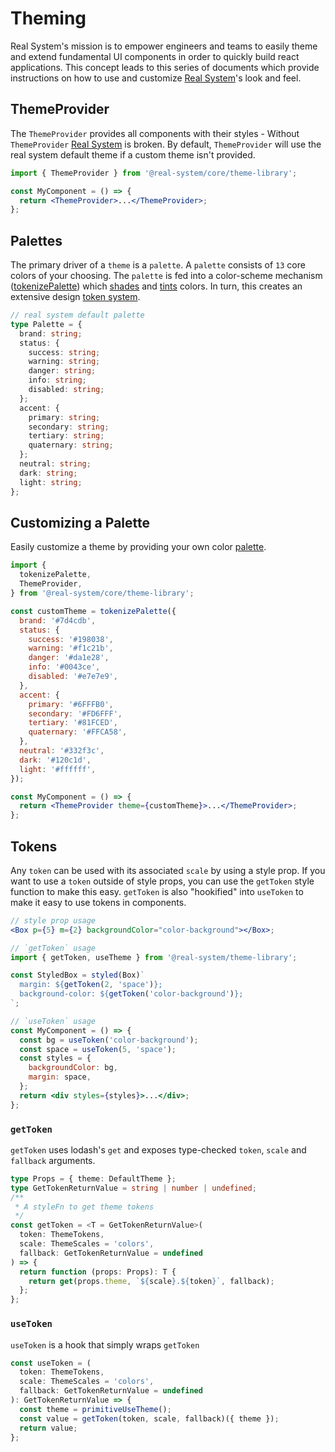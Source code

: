 

<Meta title="Real System/Theming/Overview" parameters={makeMdxParameters()} />

# Theming

Real System's mission is to empower engineers and teams to easily theme and extend fundamental UI components in order to quickly build react applications.
This concept leads to this series of documents which provide instructions on how to use and customize [Real System](https://github.com/bigwoof91/real-system)'s look and feel.

## ThemeProvider

The `ThemeProvider` provides all components with their styles - Without `ThemeProvider` [Real System](https://github.com/bigwoof91/real-system) is broken.
By default, `ThemeProvider` will use the real system default theme if a custom theme isn't provided.

```jsx
import { ThemeProvider } from '@real-system/core/theme-library';

const MyComponent = () => {
  return <ThemeProvider>...</ThemeProvider>;
};
```

## Palettes

The primary driver of a `theme` is a `palette`. A `palette` consists of `13` core colors of your choosing.
The `palette` is fed into a color-scheme mechanism ([tokenizePalette](#customizing-a-palette)) which [shades](https://polished.js.org/docs/#shade) and [tints](https://polished.js.org/docs/#tint) colors. In turn, this creates an extensive
design [token system](/docs/real-system-theming-token-system--page).

```typescript
// real system default palette
type Palette = {
  brand: string;
  status: {
    success: string;
    warning: string;
    danger: string;
    info: string;
    disabled: string;
  };
  accent: {
    primary: string;
    secondary: string;
    tertiary: string;
    quaternary: string;
  };
  neutral: string;
  dark: string;
  light: string;
};
```

## Customizing a Palette

Easily customize a theme by providing your own color [palette](#palette).

```jsx
import {
  tokenizePalette,
  ThemeProvider,
} from '@real-system/core/theme-library';

const customTheme = tokenizePalette({
  brand: '#7d4cdb',
  status: {
    success: '#198038',
    warning: '#f1c21b',
    danger: '#da1e28',
    info: '#0043ce',
    disabled: '#e7e7e9',
  },
  accent: {
    primary: '#6FFFB0',
    secondary: '#FD6FFF',
    tertiary: '#81FCED',
    quaternary: '#FFCA58',
  },
  neutral: '#332f3c',
  dark: '#120c1d',
  light: '#ffffff',
});

const MyComponent = () => {
  return <ThemeProvider theme={customTheme}>...</ThemeProvider>;
};
```

## Tokens

Any `token` can be used with its associated `scale` by using a style prop.
If you want to use a `token` outside of style props, you can use the `getToken` style function to make this easy.
`getToken` is also "hookified" into `useToken` to make it easy to use tokens in components.

```jsx
// style prop usage
<Box p={5} m={2} backgroundColor="color-background"></Box>;

// `getToken` usage
import { getToken, useTheme } from '@real-system/theme-library';

const StyledBox = styled(Box)`
  margin: ${getToken(2, 'space')};
  background-color: ${getToken('color-background')};
`;

// `useToken` usage
const MyComponent = () => {
  const bg = useToken('color-background');
  const space = useToken(5, 'space');
  const styles = {
    backgroundColor: bg,
    margin: space,
  };
  return <div styles={styles}>...</div>;
};
```

### `getToken`

`getToken` uses lodash's `get` and exposes type-checked `token`, `scale` and `fallback` arguments.

```typescript
type Props = { theme: DefaultTheme };
type GetTokenReturnValue = string | number | undefined;
/**
 * A styleFn to get theme tokens
 */
const getToken = <T = GetTokenReturnValue>(
  token: ThemeTokens,
  scale: ThemeScales = 'colors',
  fallback: GetTokenReturnValue = undefined
) => {
  return function (props: Props): T {
    return get(props.theme, `${scale}.${token}`, fallback);
  };
};
```

### `useToken`

`useToken` is a hook that simply wraps `getToken`

```typescript
const useToken = (
  token: ThemeTokens,
  scale: ThemeScales = 'colors',
  fallback: GetTokenReturnValue = undefined
): GetTokenReturnValue => {
  const theme = primitiveUseTheme();
  const value = getToken(token, scale, fallback)({ theme });
  return value;
};
```
